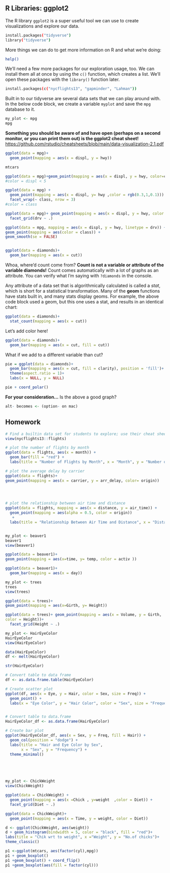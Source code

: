 ## **R Libraries: ggplot2**

The R library `ggplot2` is a super useful tool we can use to create visualizations and explore our data.

```{bash}
install.packages("tidyverse")
library("tidyverse")
```

More things we can do to get more information on R and what we're doing:

```{bash}
help()
```

We'll need a few more packages for our exploration usage, too. We can install them all at once by using the `c()` function, which creates a list. We'll open these packages with the `library()` function later.

```{bash}
install.packages(c("nycflights13", "gapminder", "Lahman"))
```

Built in to our tidyverse are several data sets that we can play around with. In the below code block, we create a variable `myplot` and save the `mpg` database to it.

```{r}
my_plot <- mpg
mpg

```

**Something you should be aware of and have open (perhaps on a second monitor, or you can print them out) is the ggplot2 cheat sheet!** <https://github.com/rstudio/cheatsheets/blob/main/data-visualization-2.1.pdf>

```{r}
ggplot(data = mpg)+
  geom_point(mapping = aes(x = displ, y = hwy))

```

```{r}
mtcars

```

```{r}
ggplot(data = mpg)+geom_point(mapping = aes(x = displ, y = hwy, color=class))
#color = displ < 5
```

```{r}
ggplot(data = mpg) +
  geom_point(mapping = aes(x = displ, y= hwy ,color = rgb(0.3,1,0.1))) +
  facet_wrap(~ class, nrow = 3)
#color = class


```

```{r}
ggplot(data = mpg)+ geom_point(mapping = aes(x = displ, y = hwy, color = drv))+
  facet_grid(drv ~ .)

```

```{r}
ggplot(data = mpg, mapping = aes(x = displ, y = hwy, linetype = drv)) +
geom_point(mapping = aes(color = class)) +
geom_smooth(se = FALSE)  

```

```{r}

```

```{r}
ggplot(data = diamonds)+
  geom_bar(mapping = aes(x = cut))  

```

Whoa, where'd count come from? **Count is not a variable or attribute of the variable diamonds!** Count comes automatically with a lot of graphs as an attribute. You can verify what I'm saying with `?diamonds` in the console.

Any attribute of a data set that is algorithmically calculated is called a *stat*, which is short for a statistical transformation. Many of the **geom** functions have stats built in, and many stats display geoms. For example, the above code block used a geom, but this one uses a stat, and results in an identical chart:

```{r}
ggplot(data = diamonds)+
  stat_count(mapping = aes(x = cut))

```

Let's add color here!

```{r}
ggplot(data = diamonds)+
  geom_bar(mapping = aes(x = cut, fill = cut))

```

What if we add to a different variable than cut?

```{r}
pie = ggplot(data = diamonds)+
  geom_bar(mapping = aes(x = cut, fill = clarity), position = 'fill')+
  theme(aspect.ratio = 1)+
  labs(x = NULL, y = NULL)

pie + coord_polar()

```

**For your consideration...** Is the above a good graph?

```{r}
alt- becomes <- (option- on mac)
```

## Homework

```{r}
# Find a builtin data set for students to explore; use their cheat sheet from stats to label continuous and discrete data; use graphs to tell me things about 3 datasets.
view(nycflights13::flights)
```

```{r}


# plot the number of flights by month
ggplot(data = flights, aes(x = month)) +
  geom_bar(fill = "red") +
  labs(title = "Number of Flights by Month", x = "Month", y = "Number of Flights")


```

```{r}
# plot the average delay by carrier
ggplot(data = flights)+
geom_point(mapping = aes(x = carrier, y = arr_delay, color= origin)) 
 
```

```         
```

```{r}



```

```{r}
# plot the relationship between air time and distance
ggplot(data = flights, mapping = aes(x = distance, y = air_time)) +
  geom_point(mapping = aes(alpha = 0.5, color = origin))
   +
  labs(title = "Relationship Between Air Time and Distance", x = "Distance (miles)", y = "Air Time (minutes)")



```

```{r}
my_plot <- beaver1
beaver1 
view(beaver1)
```

```{r}
ggplot(data = beaver1)+
geom_point(mapping = aes(x=time, y= temp, color = activ ))
```

```{r}
ggplot(data = beaver1)+
  geom_bar(mapping = aes(x = day)) 

```

```{r}
my_plot <- trees
trees
view(trees)

```

```{r}
ggplot(data = trees)+
geom_point(mapping = aes(x=Girth, y= Height))

```

```{r}
ggplot(data = trees)+ geom_point(mapping = aes(x = Volume, y = Girth,
color = Height))+
  facet_grid(Height ~ .)
```

```{r}
my_plot <- HairEyeColor
HairEyeColor
view(HairEyeColor)

```

```{r}
data(HairEyeColor)
df <- melt(HairEyeColor)

```

```{r}
str(HairEyeColor)
```

```{r}
# Convert table to data frame
df <- as.data.frame.table(HairEyeColor)

# Create scatter plot
ggplot(df, aes(x = Eye, y = Hair, color = Sex, size = Freq)) +
  geom_point() +
  labs(x = "Eye Color", y = "Hair Color", color = "Sex", size = "Frequency")



```

```{r}


# Convert table to data.frame
HairEyeColor_df <- as.data.frame(HairEyeColor)

# Create bar plot
ggplot(HairEyeColor_df, aes(x = Sex, y = Freq, fill = Hair)) +
  geom_col(position = "dodge") +
  labs(title = "Hair and Eye Color by Sex",
       x = "Sex", y = "Frequency") +
  theme_minimal()






```

```{r}
my_plot <- ChickWeight
view(ChickWeight)


```

```{r}
ggplot(data = ChickWeight) +
  geom_point(mapping = aes(x =Chick , y=weight  ,color = Diet)) +
  facet_grid(Diet ~ .)
```

```{r}
ggplot(data = ChickWeight)+
  geom_point(mapping = aes(x = Time, y = weight, color = Diet))


```

```{r}
d <- ggplot(ChickWeight, aes(weight))
d + geom_histogram(bindwidth = 5, color = "black", fill = "red")+
labs(title = "Chik wrt to weight", x ="Weight", y = "No.of chicks")+
theme_classic()  


```

```{r}
p1 <-ggplot(mtcars, aes(factor(cyl),mpg))
p1 + geom_boxplot()
p1 +geom_boxplot() + coord_flip()
p1 +geom_boxplot(aes(fill = factor(cyl)))

```

```{r}



```
